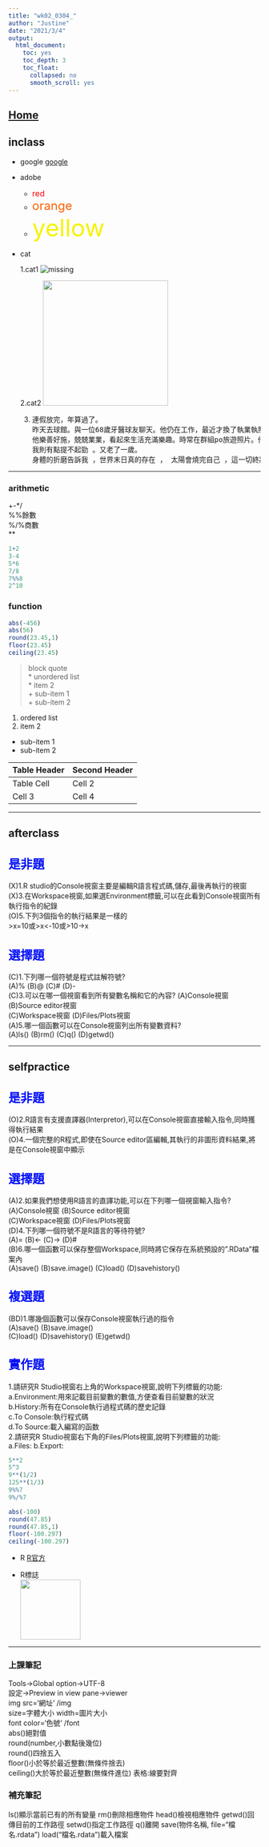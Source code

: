 ```yaml
---
title: "wk02_0304_"
author: "Justine"
date: "2021/3/4"
output: 
  html_document:
    toc: yes
    toc_depth: 3
    toc_float:
      collapsed: no
      smooth_scroll: yes    
---       
```

## [Home](Home.html)        

## inclass        
- google [google](https://www.google.com/?hl=zh_tw)

* adobe
  - <font color='#F50109' size=3>red</font>
  - <font color='#FF5F00' size=5>orange</font>
  - <font color='#F5F300' size=8>yellow</font>
  
+ cat

  1.cat1 ![missing](https://encrypted-tbn0.gstatic.com/images?q=tbn:ANd9GcS0U2Vs4WsBfbFryuMs9NidutDwjqzaauLKSg&usqp=CAU)
 
  2.cat2
<img src='https://encrypted-tbn0.gstatic.com/images?q=tbn:ANd9GcQcC6GSN5rwOb45x9xLcspIcv0XXazy_5KjDQ&usqp=CAU' width=250></img>

  3.
  <pre>連假放完，年算過了。 
昨天去球館。與一位68歲牙醫球友聊天。他仍在工作，最近才換了執業執照(打算繼續幹)。
他樂善好施，兢兢業業，看起來生活充滿樂趣。時常在群組po旅遊照片。他的天空，陽光普照，單純的湛藍。
我則有點提不起勁 。又老了一歲。 
身體的折磨告訴我 ，世界末日真的存在 ， 太陽會燒完自己 ，這一切終將消失。我還要在這樣的意識下繼續工作多久？
</pre>

---

### arithmetic
+-*/    
%%餘數    
%/%商數  
**    

```r
1+2
3-4
5*6
7/8
7%%8
2^10
```


### function
```r
abs(-456)
abs(56)
round(23.45,1)
floor(23.45)
ceiling(23.45)
```

> block quote  
* unordered list  
* item 2   
 + sub-item 1  
 + sub-item 2 

1. ordered list
2. item 2 
 + sub-item 1
 + sub-item 2
 
  Table Header | Second Header
 ------------- | -------------
    Table Cell | Cell 2
        Cell 3 | Cell 4 
        
---

## afterclass

## <font color='#0110F5' size=5>是非題</font>
(X)1.R studio的Console視窗主要是編輯R語言程式碼,儲存,最後再執行的視窗  
(X)3.在Workspace視窗,如果選Environment標籤,可以在此看到Console視窗所有執行指令的紀錄    
(O)5.下列3個指令的執行結果是一樣的   
      >x=10或>x<-10或>10->x 

## <font color='#0110F5' size=5>選擇題</font>      
(C)1.下列哪一個符號是程式註解符號?   
      (A)%  (B)@  (C)#  (D)-    
(C)3.可以在哪一個視窗看到所有變數名稱和它的內容?
      (A)Console視窗    (B)Source editor視窗     
      (C)Workspace視窗  (D)Files/Plots視窗    
(A)5.哪一個函數可以在Console視窗列出所有變數資料?   
      (A)ls() (B)rm() (C)q() (D)getwd()   

---

## selfpractice

## <font color='#0110F5' size=5>是非題</font>      
(O)2.R語言有支援直譯器(Interpretor),可以在Console視窗直接輸入指令,同時獲得執行結果   
(O)4.一個完整的R程式,即使在Source editor區編輯,其執行的非圖形資料結果,將是在Console視窗中顯示

## <font color='#0110F5' size=5>選擇題</font>   
(A)2.如果我們想使用R語言的直譯功能,可以在下列哪一個視窗輸入指令?    
    (A)Console視窗   (B)Source editor視窗   
    (C)Workspace視窗 (D)Files/Plots視窗    
(D)4.下列哪一個符號不是R語言的等待符號?        
    (A)= (B)<- (C)-> (D)#   
(B)6.哪一個函數可以保存整個Workspace,同時將它保存在系統預設的".RData"檔案內    
    (A)save() (B)save.image() (C)load() (D)savehistory()    

## <font color='#0110F5' size=5>複選題</font>    
(BD)1.哪幾個函數可以保存Console視窗執行過的指令   
    (A)save()  (B)save.image()           
    (C)load()  (D)savehistory()  (E)getwd()   
    
## <font color='#0110F5' size=5>實作題</font>     
1.請研究R Studio視窗右上角的Workspace視窗,說明下列標籤的功能:      
  a.Environment:用來記載目前變數的數值,方便查看目前變數的狀況    
  b.History:所有在Console執行過程式碼的歷史記錄   
  c.To Console:執行程式碼   
  d.To Source:載入編寫的函数    
2.請研究R Studio視窗右下角的Files/Plots視窗,說明下列標籤的功能:    
  a.Files:
  b.Export:

```r
5**2  
5^3
9**(1/2)
125**(1/3)
9%%7
9%/%7
``` 
```r
abs(-100)
round(47.85)
round(47.85,1)
floor(-100.297)
ceiling(-100.297)
```
- R [R官方](https://www.r-project.org/)  

- R標誌  
<img src='https://upload.wikimedia.org/wikipedia/commons/thumb/1/1b/R_logo.svg/1200px-R_logo.svg.png' width=120></img>  

---

### 上課筆記 
Tools->Global option->UTF-8      
設定->Preview in view pane->viewer       
img src='網址' /img  
size=字體大小 width=圖片大小    
font color='色號' /font   
abs()絕對值    
round(number,小數點後幾位)    
round()四捨五入   
floor()小於等於最近整數(無條件捨去)   
ceiling()大於等於最近整數(無條件進位)
表格:線要對齊

### 補充筆記  
ls()顯示當前已有的所有變量
rm()刪除相應物件
head()檢視相應物件
getwd()回傳目前的工作路徑
setwd()指定工作路徑
q()離開
save(物件名稱, file="檔名.rdata")
load("檔名.rdata")載入檔案
